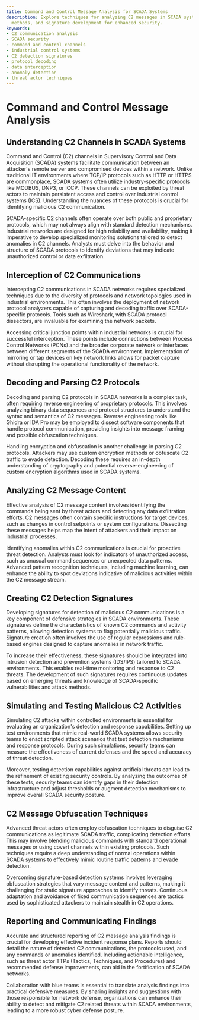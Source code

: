 ```yaml
---
title: Command and Control Message Analysis for SCADA Systems
description: Explore techniques for analyzing C2 messages in SCADA systems, interception
  methods, and signature development for enhanced security.
keywords:
- C2 communication analysis
- SCADA security
- command and control channels
- industrial control systems
- C2 detection signatures
- protocol decoding
- data interception
- anomaly detection
- threat actor techniques
---
```


# Command and Control Message Analysis

## Understanding C2 Channels in SCADA Systems

Command and Control (C2) channels in Supervisory Control and Data Acquisition (SCADA) systems facilitate communication between an attacker's remote server and compromised devices within a network. Unlike traditional IT environments where TCP/IP protocols such as HTTP or HTTPS are commonplace, SCADA systems often utilize industry-specific protocols like MODBUS, DNP3, or ICCP. These channels can be exploited by threat actors to maintain persistent access and control over industrial control systems (ICS). Understanding the nuances of these protocols is crucial for identifying malicious C2 communication.

SCADA-specific C2 channels often operate over both public and proprietary protocols, which may not always align with standard detection mechanisms. Industrial networks are designed for high reliability and availability, making it imperative to develop specialized monitoring solutions tailored to detect anomalies in C2 channels. Analysts must delve into the behavior and structure of SCADA protocols to identify deviations that may indicate unauthorized control or data exfiltration.

## Interception of C2 Communications

Intercepting C2 communications in SCADA networks requires specialized techniques due to the diversity of protocols and network topologies used in industrial environments. This often involves the deployment of network protocol analyzers capable of capturing and decoding traffic over SCADA-specific protocols. Tools such as Wireshark, with SCADA protocol dissectors, are invaluable for examining the network packets.

Accessing critical junction points within industrial networks is crucial for successful interception. These points include connections between Process Control Networks (PCNs) and the broader corporate network or interfaces between different segments of the SCADA environment. Implementation of mirroring or tap devices on key network links allows for packet capture without disrupting the operational functionality of the network.

## Decoding and Parsing C2 Protocols

Decoding and parsing C2 protocols in SCADA networks is a complex task, often requiring reverse engineering of proprietary protocols. This involves analyzing binary data sequences and protocol structures to understand the syntax and semantics of C2 messages. Reverse engineering tools like Ghidra or IDA Pro may be employed to dissect software components that handle protocol communication, providing insights into message framing and possible obfuscation techniques.

Handling encryption and obfuscation is another challenge in parsing C2 protocols. Attackers may use custom encryption methods or obfuscate C2 traffic to evade detection. Decoding these requires an in-depth understanding of cryptography and potential reverse-engineering of custom encryption algorithms used in SCADA systems.

## Analyzing C2 Message Content

Effective analysis of C2 message content involves identifying the commands being sent by threat actors and detecting any data exfiltration efforts. C2 messages often contain specific instructions for target devices, such as changes in control setpoints or system configurations. Dissecting these messages helps map the intent of attackers and their impact on industrial processes.

Identifying anomalies within C2 communications is crucial for proactive threat detection. Analysts must look for indicators of unauthorized access, such as unusual command sequences or unexpected data patterns. Advanced pattern recognition techniques, including machine learning, can enhance the ability to spot deviations indicative of malicious activities within the C2 message stream.

## Creating C2 Detection Signatures

Developing signatures for detection of malicious C2 communications is a key component of defensive strategies in SCADA environments. These signatures define the characteristics of known C2 commands and activity patterns, allowing detection systems to flag potentially malicious traffic. Signature creation often involves the use of regular expressions and rule-based engines designed to capture anomalies in network traffic.

To increase their effectiveness, these signatures should be integrated into intrusion detection and prevention systems (IDS/IPS) tailored to SCADA environments. This enables real-time monitoring and response to C2 threats. The development of such signatures requires continuous updates based on emerging threats and knowledge of SCADA-specific vulnerabilities and attack methods.

## Simulating and Testing Malicious C2 Activities

Simulating C2 attacks within controlled environments is essential for evaluating an organization's detection and response capabilities. Setting up test environments that mimic real-world SCADA systems allows security teams to enact scripted attack scenarios that test detection mechanisms and response protocols. During such simulations, security teams can measure the effectiveness of current defenses and the speed and accuracy of threat detection.

Moreover, testing detection capabilities against artificial threats can lead to the refinement of existing security controls. By analyzing the outcomes of these tests, security teams can identify gaps in their detection infrastructure and adjust thresholds or augment detection mechanisms to improve overall SCADA security posture.

## C2 Message Obfuscation Techniques

Advanced threat actors often employ obfuscation techniques to disguise C2 communications as legitimate SCADA traffic, complicating detection efforts. This may involve blending malicious commands with standard operational messages or using covert channels within existing protocols. Such techniques require a deep understanding of normal operations within SCADA systems to effectively mimic routine traffic patterns and evade detection.

Overcoming signature-based detection systems involves leveraging obfuscation strategies that vary message content and patterns, making it challenging for static signature approaches to identify threats. Continuous adaptation and avoidance of fixed communication sequences are tactics used by sophisticated attackers to maintain stealth in C2 operations.

## Reporting and Communicating Findings

Accurate and structured reporting of C2 message analysis findings is crucial for developing effective incident response plans. Reports should detail the nature of detected C2 communications, the protocols used, and any commands or anomalies identified. Including actionable intelligence, such as threat actor TTPs (Tactics, Techniques, and Procedures) and recommended defense improvements, can aid in the fortification of SCADA networks.

Collaboration with blue teams is essential to translate analysis findings into practical defensive measures. By sharing insights and suggestions with those responsible for network defense, organizations can enhance their ability to detect and mitigate C2 related threats within SCADA environments, leading to a more robust cyber defense posture.